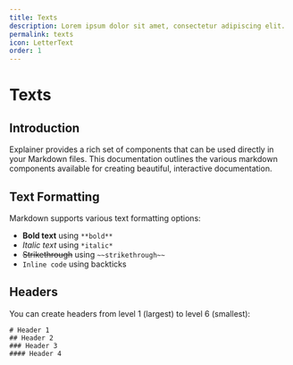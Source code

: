 ```yaml
---
title: Texts
description: Lorem ipsum dolor sit amet, consectetur adipiscing elit.
permalink: texts
icon: LetterText
order: 1
---
```

# Texts

## Introduction

Explainer provides a rich set of components that can be used directly in your Markdown files. This documentation outlines the various markdown components available for creating beautiful, interactive documentation.

## Text Formatting

Markdown supports various text formatting options:

- **Bold text** using `**bold**`
- *Italic text* using `*italic*`
- ~~Strikethrough~~ using `~~strikethrough~~`
- `Inline code` using backticks

## Headers

You can create headers from level 1 (largest) to level 6 (smallest):

```mdx
# Header 1
## Header 2
### Header 3
#### Header 4
```